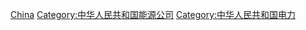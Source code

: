 [[Category:各国电力公司|China]]
[[Category:中华人民共和国能源公司|Category:中华人民共和国能源公司]]
[[Category:中华人民共和国电力|Category:中华人民共和国电力]]